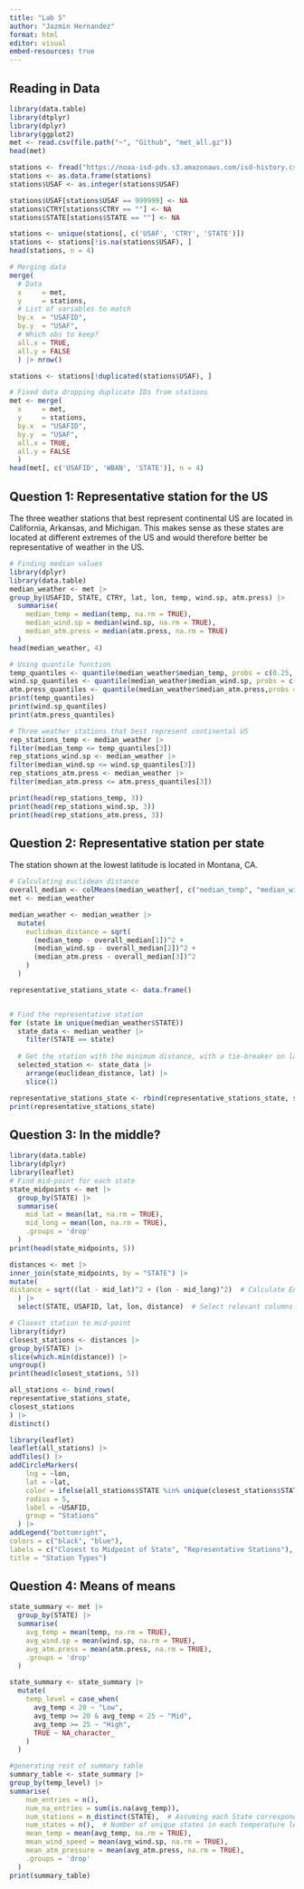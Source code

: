```yaml
---
title: "Lab 5"
author: "Jazmin Hernandez"
format: html 
editor: visual
embed-resources: true
---
```


## Reading in Data

```r
library(data.table)
library(dtplyr)
library(dplyr)
library(ggplot2)
met <- read.csv(file.path("~", "Github", "met_all.gz"))
head(met)
```

```r
stations <- fread("https://noaa-isd-pds.s3.amazonaws.com/isd-history.csv")
stations <- as.data.frame(stations)
stations$USAF <- as.integer(stations$USAF)
```

```r
stations$USAF[stations$USAF == 999999] <- NA
stations$CTRY[stations$CTRY == ""] <- NA
stations$STATE[stations$STATE == ""] <- NA
```

```r
stations <- unique(stations[, c('USAF', 'CTRY', 'STATE')])
stations <- stations[!is.na(stations$USAF), ]
head(stations, n = 4)
```

```r
# Merging data
merge(
  # Data
  x     = met,      
  y     = stations, 
  # List of variables to match
  by.x  = "USAFID",
  by.y  = "USAF", 
  # Which obs to keep?
  all.x = TRUE,      
  all.y = FALSE
  ) |> nrow()
```

```r
stations <- stations[!duplicated(stations$USAF), ]
```

```r
# Fixed data dropping duplicate IDs from stations
met <- merge(
  x     = met,      
  y     = stations, 
  by.x  = "USAFID",
  by.y  = "USAF", 
  all.x = TRUE,      
  all.y = FALSE
  )
head(met[, c('USAFID', 'WBAN', 'STATE')], n = 4)
```

## Question 1: Representative station for the US

The three weather stations that best represent continental US are located in California, Arkansas, and Michigan. This makes sense as these states are located at different extremes of the US and would therefore better be representative of weather in the US.

```r
# Finding median values
library(dplyr)
library(data.table)
median_weather <- met |>
group_by(USAFID, STATE, CTRY, lat, lon, temp, wind.sp, atm.press) |>
  summarise(
    median_temp = median(temp, na.rm = TRUE),
    median_wind.sp = median(wind.sp, na.rm = TRUE),
    median_atm.press = median(atm.press, na.rm = TRUE)
  )
head(median_weather, 4)
```

```r
# Using quantile function 
temp_quantiles <- quantile(median_weather$median_temp, probs = c(0.25, 0.5, 0.75), na.rm = TRUE)
wind.sp_quantiles <- quantile(median_weather$median_wind.sp, probs = c(0.25, 0.5, 0.75), na.rm = TRUE)
atm.press_quantiles <- quantile(median_weather$median_atm.press,probs = c(0.25, 0.5, 0.75), na.rm = TRUE)
print(temp_quantiles)
print(wind.sp_quantiles)
print(atm.press_quantiles)

```

```r
# Three weather stations that best represent continental US
rep_stations_temp <- median_weather |>
filter(median_temp <= temp_quantiles[3])
rep_stations_wind.sp <- median_weather |>
filter(median_wind.sp <= wind.sp_quantiles[3])
rep_stations_atm.press <- median_weather |>
filter(median_atm.press <= atm.press_quantiles[3])
```

```r
print(head(rep_stations_temp, 3))
print(head(rep_stations_wind.sp, 3))
print(head(rep_stations_atm.press, 3))
```

## Question 2: Representative station per state

The station shown at the lowest latitude is located in Montana, CA.

```r
# Calculating euclidean distance
overall_median <- colMeans(median_weather[, c("median_temp", "median_wind.sp", "median_atm.press")], na.rm = TRUE)
met <- median_weather
```

```r
median_weather <- median_weather |>
  mutate(
    euclidean_distance = sqrt(
      (median_temp - overall_median[1])^2 + 
      (median_wind.sp - overall_median[2])^2 + 
      (median_atm.press - overall_median[3])^2
    )
  )
```

```r
representative_stations_state <- data.frame()


# Find the representative station
for (state in unique(median_weather$STATE)) 
  state_data <- median_weather |>
    filter(STATE == state)
  
  # Get the station with the minimum distance, with a tie-breaker on latitude
  selected_station <- state_data |>
    arrange(euclidean_distance, lat) |>
    slice(1)
```

```r
representative_stations_state <- rbind(representative_stations_state, selected_station)
print(representative_stations_state)
```

## Question 3: In the middle?

```r
library(data.table)
library(dplyr)
library(leaflet)
# Find mid-point for each state
state_midpoints <- met |>
  group_by(STATE) |>
  summarise(
    mid_lat = mean(lat, na.rm = TRUE),
    mid_long = mean(lon, na.rm = TRUE),
    .groups = 'drop'
  )
print(head(state_midpoints, 5))

```

```r
distances <- met |>
inner_join(state_midpoints, by = "STATE") |>
mutate(
distance = sqrt((lat - mid_lat)^2 + (lon - mid_long)^2)  # Calculate Euclidean distance
  ) |>
  select(STATE, USAFID, lat, lon, distance)  # Select relevant columns
```

```r
# Closest station to mid-point
library(tidyr)
closest_stations <- distances |>
group_by(STATE) |>
slice(which.min(distance)) |>  
ungroup()
print(head(closest_stations, 5)) 
```

```r
all_stations <- bind_rows(
representative_stations_state,
closest_stations
) |>
distinct()  
```

```r
library(leaflet)
leaflet(all_stations) |>
addTiles() |>
addCircleMarkers(
    lng = ~lon, 
    lat = ~lat, 
    color = ifelse(all_stations$STATE %in% unique(closest_stations$STATE), "red", "purple"),
    radius = 5,
    label = ~USAFID,
    group = "Stations"
  ) |>
addLegend("bottomright", 
colors = c("black", "blue"), 
labels = c("Closest to Midpoint of State", "Representative Stations"),
title = "Station Types") 
```

## Question 4: Means of means

```r
state_summary <- met |>
  group_by(STATE) |>
  summarise(
    avg_temp = mean(temp, na.rm = TRUE),
    avg_wind.sp = mean(wind.sp, na.rm = TRUE),
    avg_atm.press = mean(atm.press, na.rm = TRUE),
    .groups = 'drop'
  )
```

```r
state_summary <- state_summary |>
  mutate(
    temp_level = case_when(
      avg_temp < 20 ~ "Low",
      avg_temp >= 20 & avg_temp < 25 ~ "Mid",
      avg_temp >= 25 ~ "High",
      TRUE ~ NA_character_
    )
  )
```

```r
#generating rest of summary table
summary_table <- state_summary |>
group_by(temp_level) |>
summarise(
    num_entries = n(),
    num_na_entries = sum(is.na(avg_temp)),
    num_stations = n_distinct(STATE),  # Assuming each State corresponds to one station
    num_states = n(),  # Number of unique states in each temperature level
    mean_temp = mean(avg_temp, na.rm = TRUE),
    mean_wind_speed = mean(avg_wind.sp, na.rm = TRUE),
    mean_atm_pressure = mean(avg_atm.press, na.rm = TRUE),
    .groups = 'drop'
  )
print(summary_table)
```
